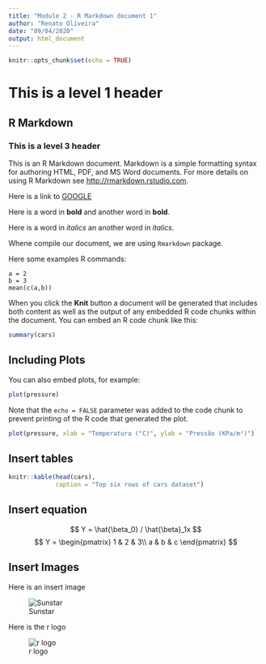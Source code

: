 ```yaml
---
title: "Module 2 - R Markdown document 1"
author: "Renato Oliveira"
date: "09/04/2020"
output: html_document
---
```


```r
knitr::opts_chunk$set(echo = TRUE)
```

# This is a level 1 header

## R Markdown

### This is a level 3 header

This is an R Markdown document. Markdown is a simple formatting syntax for authoring HTML, PDF, and MS Word documents. For more details on using R Markdown see <http://rmarkdown.rstudio.com>.

Here is a link to [GOOGLE](htttp://google.com)

Here is a word in **bold** and another word in __bold__.

Here is a word in *italics* an another word in _italics_.

Whene compile our document, we are using `Rmarkdown` package.

Here some examples R commands:

```
a = 2
b = 3
mean(c(a,b))
```

When you click the **Knit** button a document will be generated that includes both content as well as the output of any embedded R code chunks within the document. You can embed an R code chunk like this:

```r
summary(cars)
```

## Including Plots

You can also embed plots, for example:

```r
plot(pressure)
```

Note that the `echo = FALSE` parameter was added to the code chunk to prevent printing of the R code that generated the plot.

```r
plot(pressure, xlab = "Temperatura (°C)", ylab = "Pressão (KPa/m²)")
```


## Insert tables

```r
knitr::kable(head(cars),
             caption = "Top six rows of cars dataset")
```


## Insert equation

$$ Y = \hat{\beta_0} / \hat{\beta}_1x $$
$$
Y = \begin{pmatrix}
1 & 2 & 3\\
a & b & c
\end{pmatrix}
$$

## Insert Images

Here is an insert image

![Sunstar](sunstar.png)

Here is the r logo

![r logo](https://www.r-project.org/logo/Rlogo.svg)

